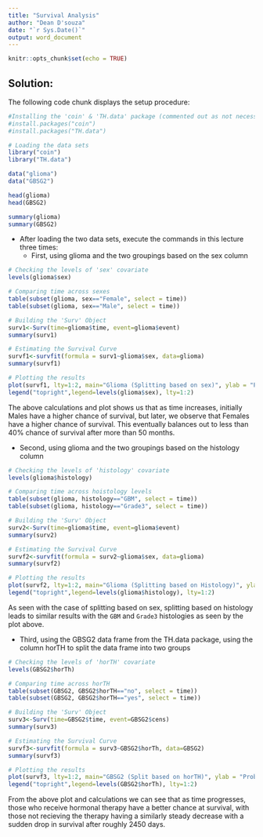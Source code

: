 ```yaml
---
title: "Survival Analysis"
author: "Dean D'souza"
date: "`r Sys.Date()`"
output: word_document
---
```


```r
knitr::opts_chunk$set(echo = TRUE)
```

## Solution:  
  
  The following code chunk displays the setup procedure:  
  
```r
#Installing the 'coin' & 'TH.data' package (commented out as not necessary)
#install.packages("coin")
#install.packages("TH.data")

# Loading the data sets
library("coin")
library("TH.data")

data("glioma")
data("GBSG2")

head(glioma)
head(GBSG2)

summary(glioma)
summary(GBSG2)
```
  
* After loading the two data sets, execute the commands in this lecture three times:  
  + First, using glioma and the two groupings based on the sex column  
  
```r
# Checking the levels of 'sex' covariate
levels(glioma$sex)

# Comparing time across sexes
table(subset(glioma, sex=="Female", select = time))
table(subset(glioma, sex=="Male", select = time))

# Building the 'Surv' Object
surv1<-Surv(time=glioma$time, event=glioma$event)
summary(surv1)

# Estimating the Survival Curve
survf1<-survfit(formula = surv1~glioma$sex, data=glioma)
summary(survf1)

# Plotting the results
plot(survf1, lty=1:2, main="Glioma (Splitting based on sex)", ylab = "Probability", xlab="Survival Time")
legend("topright",legend=levels(glioma$sex), lty=1:2)
```  
  
  The above calculations and plot shows us that as time increases, initially Males have a higher chance of survival, but later, we observe that Females have a higher chance of survival. This eventually balances out to less than 40% chance of survival after more than 50 months.  
  
  + Second, using glioma and the two groupings based on the histology column  
    
```r
# Checking the levels of 'histology' covariate
levels(glioma$histology)

# Comparing time across hoistology levels
table(subset(glioma, histology=="GBM", select = time))
table(subset(glioma, histology=="Grade3", select = time))

# Building the 'Surv' Object
surv2<-Surv(time=glioma$time, event=glioma$event)
summary(surv2)

# Estimating the Survival Curve
survf2<-survfit(formula = surv2~glioma$sex, data=glioma)
summary(survf2)

# Plotting the results
plot(survf2, lty=1:2, main="Glioma (Splitting based on Histology)", ylab = "Probability", xlab="Survival Time")
legend("topright",legend=levels(glioma$histology), lty=1:2)
```  
  
  As seen with the case of splitting based on sex, splitting based on histology leads to similar results with the `GBM` and `Grade3` histologies as seen by the plot above.  
  
  + Third, using the GBSG2 data frame from the TH.data package, using the column horTH to split the data frame into two groups  
  
```r
# Checking the levels of 'horTH' covariate
levels(GBSG2$horTh)

# Comparing time across horTH
table(subset(GBSG2, GBSG2$horTH=="no", select = time))
table(subset(GBSG2, GBSG2$horTH=="yes", select = time))

# Building the 'Surv' Object
surv3<-Surv(time=GBSG2$time, event=GBSG2$cens)
summary(surv3)

# Estimating the Survival Curve
survf3<-survfit(formula = surv3~GBSG2$horTh, data=GBSG2)
summary(survf3)

# Plotting the results
plot(survf3, lty=1:2, main="GBSG2 (Split based on horTH)", ylab = "Probability", xlab="Survival Time")
legend("topright",legend=levels(GBSG2$horTh), lty=1:2)
```  
  
  From the above plot and calculations we can see that as time progresses, those who receive hormonal therapy have a better chance at survival, with those not recieving the therapy having a similarly steady decrease with a sudden drop in survival after roughly 2450 days.  
  

